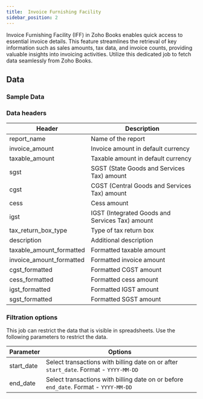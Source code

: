 ```yaml
---
title:  Invoice Furnishing Facility
sidebar_position: 2
---
```


Invoice Furnishing Facility (IFF) in Zoho Books enables quick access to essential invoice details. This feature streamlines the retrieval of key information such as sales amounts, tax data, and invoice counts, providing valuable insights into invoicing activities. Utilize this dedicated job to fetch data seamlessly from Zoho Books.

<AddJob
  template="gsheet_zoho_books_db_get_invoice_furnishing_facility"
/>


## Data

### Sample Data

<Gsheet
  src="https://docs.google.com/spreadsheets/d/1-gX-uq5YrTW-6gQJYM-mNXitEOfJLTiQCvPtV8CR1Yc/edit#gid=1732847756"
/>


### Data headers

| Header                      | Description                                          |
|-----------------------------|------------------------------------------------------|
| report_name                 | Name of the report                                   |
| invoice_amount              | Invoice amount in default currency                   |
| taxable_amount              | Taxable amount in default currency                   |
| sgst                        | SGST (State Goods and Services Tax) amount           |
| cgst                        | CGST (Central Goods and Services Tax) amount         |
| cess                        | Cess amount                                          |
| igst                        | IGST (Integrated Goods and Services Tax) amount      |
| tax_return_box_type         | Type of tax return box                               |
| description                 | Additional description                               |
| taxable_amount_formatted    | Formatted taxable amount                             |
| invoice_amount_formatted    | Formatted invoice amount                             |
| cgst_formatted              | Formatted CGST amount                                |
| cess_formatted              | Formatted cess amount                                |
| igst_formatted              | Formatted IGST amount                                |
| sgst_formatted              | Formatted SGST amount                                |


### Filtration options

This job can restrict the data that is visible in spreadsheets. Use the following parameters to restrict the data.

| Parameter | Options |
|----|----|
| start_date | Select transactions with billing date on or after `start_date`. Format - `YYYY-MM-DD` |
| end_date | Select transactions with billing date on or before `end_date`. Format - `YYYY-MM-DD` |

<!---
## Others

### Similar jobs

Similar sort of data can be achieved by using get accounting transaction job and filtering it by invoice type. 

### Reports that use this job

Here are some of the report templates that use this job: 
-->